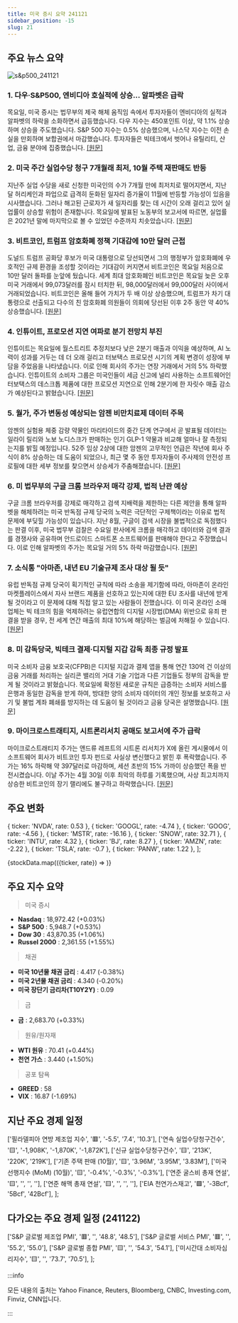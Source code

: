 ```yaml
---
title: 미국 증시 요약 241121
sidebar_position: -15
slug: 21
---
```


## 주요 뉴스 요약

![s&p500_241121](/map/241121.png)

### 1. **다우·S&P500, 엔비디아 호실적에 상승... 알파벳은 급락**

목요일, 미국 증시는 법무부의 제국 해체 움직임 속에서 투자자들이 엔비디아의 실적과 알파벳의 하락을 소화하면서 급등했습니다. 다우 지수는 450포인트 이상, 약 1.1% 상승하며 상승을 주도했습니다. S&P 500 지수는 0.5% 상승했으며, 나스닥 지수는 이전 손실을 만회하며 보합권에서 마감했습니다. 투자자들은 빅테크에서 벗어나 유틸리티, 산업, 금융 분야에 집중했습니다. [[원문]](https://finance.yahoo.com/news/live/stock-market-today-dow-sp-500-jump-after-nvidia-earnings-while-alphabet-tumbles-172831555.html)

### 2. **미국 주간 실업수당 청구 7개월래 최저, 10월 주택 재판매도 반등**

지난주 실업 수당을 새로 신청한 미국인의 수가 7개월 만에 최저치로 떨어지면서, 지난달 허리케인과 파업으로 급격히 둔화된 일자리 증가율이 11월에 반등할 가능성이 있음을 시사했습니다. 그러나 해고된 근로자가 새 일자리를 찾는 데 시간이 오래 걸리고 있어 실업률이 상승할 위험이 존재합니다. 목요일에 발표된 노동부의 보고서에 따르면, 실업률은 2021년 말에 마지막으로 볼 수 있었던 수준까지 치솟았습니다. [[원문]](https://www.reuters.com/markets/us/us-weekly-jobless-claims-unexpectedly-fall-2024-11-21/)

### 3. **비트코인, 트럼프 암호화폐 정책 기대감에 10만 달러 근접**

도널드 트럼프 공화당 후보가 미국 대통령으로 당선되면서 그의 행정부가 암호화폐에 우호적인 규제 환경을 조성할 것이라는 기대감이 커지면서 비트코인은 목요일 처음으로 10만 달러 돌파를 눈앞에 뒀습니다. 세계 최대 암호화폐인 비트코인은 목요일 늦은 오후 미국 거래에서 99,073달러를 잠시 터치한 뒤, 98,000달러에서 99,000달러 사이에서 거래되었습니다. 비트코인은 올해 들어 가치가 두 배 이상 상승했으며, 트럼프가 차기 대통령으로 선출되고 다수의 친 암호화폐 의원들이 의회에 당선된 이후 2주 동안 약 40% 상승했습니다. [[원문]](https://www.reuters.com/technology/bitcoin-breaks-95000-first-time-optimism-over-trump-crypto-plans-2024-11-21/)

### 4. **인튜이트, 프로모션 지연 여파로 분기 전망치 부진**

인튜이트는 목요일에 월스트리트 추정치보다 낮은 2분기 매출과 이익을 예상하며, AI 노력이 성과를 거두는 데 더 오래 걸리고 터보택스 프로모션 시기의 계획 변경이 성장에 부담을 주었음을 나타냈습니다. 이로 인해 회사의 주가는 연장 거래에서 거의 5% 하락했습니다. 인튜이트의 소비자 그룹은 미국인들이 세금 신고에 널리 사용하는 소프트웨어인 터보택스의 데스크톱 제품에 대한 프로모션 지연으로 인해 2분기에 한 자릿수 매출 감소가 예상된다고 밝혔습니다. [[원문]](https://www.reuters.com/technology/intuit-forecasts-quarterly-results-below-estimates-weak-demand-promotions-delay-2024-11-21/)

### 5. **월가, 주가 변동성 예상되는 암젠 비만치료제 데이터 주목**

암젠의 실험용 체중 감량 약물인 마리타이드의 중간 단계 연구에서 곧 발표될 데이터는 일라이 릴리와 노보 노디스크가 판매하는 인기 GLP-1 약물과 비교해 얼마나 잘 측정되는지를 밝힐 예정입니다. 52주 임상 2상에 대한 암젠의 고무적인 언급은 작년에 회사 주식이 8% 상승하는 데 도움이 되었으나, 최근 몇 주 동안 투자자들이 주사제의 안전성 프로필에 대한 세부 정보를 찾으면서 상승세가 주춤해졌습니다. [[원문]](https://www.reuters.com/business/healthcare-pharmaceuticals/wall-street-awaits-amgen-weight-loss-drug-data-expected-move-shares-2024-11-21/)

### 6. **미 법무부의 구글 크롬 브라우저 매각 강제, 법적 난관 예상**

구글 크롬 브라우저를 강제로 매각하고 검색 지배력을 제한하는 다른 제안을 통해 알파벳을 해체하려는 미국 반독점 규제 당국의 노력은 극단적인 구제책이라는 이유로 법적 문제에 부딪힐 가능성이 있습니다. 지난 8월, 구글이 검색 시장을 불법적으로 독점했다는 판결 이후, 미국 법무부 검찰은 수요일 판사에게 크롬을 매각하고 데이터와 검색 결과를 경쟁사와 공유하며 안드로이드 스마트폰 소프트웨어를 판매해야 한다고 주장했습니다. 이로 인해 알파벳의 주가는 목요일 거의 5% 하락 마감했습니다. [[원문]](https://www.reuters.com/technology/legal-hurdles-ahead-googles-forced-sale-chrome-2024-11-21/)

### 7. **소식통 "아마존, 내년 EU 기술규제 조사 대상 될 듯"**

유럽 반독점 규제 당국이 획기적인 규칙에 따라 소송을 제기함에 따라, 아마존이 온라인 마켓플레이스에서 자사 브랜드 제품을 선호하고 있는지에 대한 EU 조사를 내년에 받게 될 것이라고 이 문제에 대해 직접 알고 있는 사람들이 전했습니다. 이 미국 온라인 소매업체는 빅 테크의 힘을 억제하려는 유럽연합의 디지털 시장법(DMA) 위반으로 유죄 판결을 받을 경우, 전 세계 연간 매출의 최대 10%에 해당하는 벌금에 처해질 수 있습니다. [[원문]](https://www.reuters.com/technology/amazon-likely-face-investigation-under-eu-tech-rules-next-year-sources-say-2024-11-21/)

### 8. **미 감독당국, 빅테크 결제·디지털 지갑 감독 최종 규정 발표**

미국 소비자 금융 보호국(CFPB)은 디지털 지갑과 결제 앱을 통해 연간 130억 건 이상의 금융 거래를 처리하는 실리콘 밸리의 거대 기술 기업과 다른 기업들도 정부의 감독을 받게 될 것이라고 밝혔습니다. 목요일에 확정된 새로운 규칙은 급증하는 소비자 서비스를 은행과 동일한 감독을 받게 하여, 방대한 양의 소비자 데이터의 개인 정보를 보호하고 사기 및 불법 계좌 폐쇄를 방지하는 데 도움이 될 것이라고 금융 당국은 설명했습니다. [[원문]](https://www.reuters.com/technology/us-watchdog-issues-final-rule-supervise-big-tech-payments-digital-wallets-2024-11-21/)

### 9. **마이크로스트래티지, 시트론리서치 공매도 보고서에 주가 급락**

마이크로스트래티지 주가는 앤드류 레프트의 시트론 리서치가 X에 올린 게시물에서 이 소프트웨어 회사가 비트코인 투자 펀드로 사실상 변신했다고 밝힌 후 폭락했습니다. 주가는 16% 하락해 약 397달러로 마감하며, 세션 초반의 15% 가까이 상승했던 폭을 반전시켰습니다. 이날 주가는 4월 30일 이후 최악의 하루를 기록했으며, 사상 최고치까지 상승한 비트코인의 장기 랠리에도 불구하고 하락했습니다. [[원문]](https://www.bloomberg.com/news/articles/2024-11-21/microstrategy-tumbles-after-citron-research-shorts-the-stock?srnd=phx-markets&embedded-checkout=true)

## 주요 변화

  { ticker: 'NVDA', rate: 0.53 },
  { ticker: 'GOOGL', rate: -4.74 },
  { ticker: 'GOOG', rate: -4.56 },
  { ticker: 'MSTR', rate: -16.16 },
  { ticker: 'SNOW', rate: 32.71 },
  { ticker: 'INTU', rate: 4.32 },
  { ticker: 'BJ', rate: 8.27 },
  { ticker: 'AMZN', rate: -2.22 },
  { ticker: 'TSLA', rate: -0.7 },
  { ticker: 'PANW', rate: 1.22 },
];

{stockData.map(({ticker, rate}) => <StockCardMini key={ticker} ticker={ticker} rate={rate}></StockCardMini>)}

## 주요 지수 요약

> 미국 증시

- **Nasdaq** : 18,972.42 (+0.03%)
- **S&P 500** : 5,948.7 (+0.53%)
- **Dow 30** : 43,870.35 (+1.06%)
- **Russel 2000** : 2,361.55 (+1.55%)

> 채권

- **미국 10년물 채권 금리** : 4.417 (-0.38%)
- **미국 2년물 채권 금리** : 4.340 (-0.20%)
- **미국 장단기 금리차(T10Y2Y)** : 0.09

> 금

- **금** : 2,683.70 (+0.33%)

> 원유/원자재

- **WTI 원유** : 70.41 (+0.44%)
- **천연 가스** : 3.440 (+1.50%)

> 공포 탐욕

- **GREED** : 58
- **VIX** : 16.87 (-1.69%)

## 지난 주요 경제 일정

  ['필라델피아 연방 제조업 지수', '🟥', '-5.5', '7.4', '10.3'],
  ['연속 실업수당청구건수', '🟨', '-1,908K', '-1,870K', '-1,872K'],
  ['신규 실업수당청구건수', '🟨', '213K', '220K', '219K'],
  ['기존 주택 판매 (10월)', '🟨', '3.96M', '3.95M', '3.83M'],
  ['미국 선행지수 (MoM) (10월)', '🟨', '-0.4%', '-0.3%', '-0.3%'],
  ['연준 굴스비 총재 연설', '🟨', '', '', ''],
  ['연준 해맥 총재 연설', '🟨', '', '', ''],
  ['EIA 천연가스재고', '🟩', '-3Bcf', '5Bcf', '42Bcf'],
];

<EconomicCalendar data={eventsData} />

## 다가오는 주요 경제 일정 (241122)

  ['S&P 글로벌 제조업 PMI', '🟥', '', '48.8', '48.5'],
  ['S&P 글로벌 서비스 PMI', '🟥', '', '55.2', '55.0'],
  ['S&P 글로벌 종합 PMI', '🟨', '', '54.3', '54.1'],
  ['미시간대 소비자심리지수', '🟨', '', '73.7', '70.5'],
];

<EconomicCalendar data={nextEventsData} />

:::info

모든 내용의 출처는 Yahoo Finance, Reuters, Bloomberg, CNBC, Investing.com, Finviz, CNN입니다.

:::
